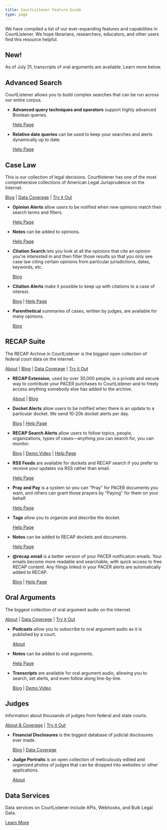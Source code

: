 ```yaml
---
title: CourtListener Feature Guide
type: page
---
```


<p class="lead">We have compiled a list of our ever-expanding features and capabilities in CourtListener. We hope librarians, researchers, educators, and other users find this resource helpful.</p>

## New!

As of July 31, transcripts of oral arguments are available. Learn more below.

## Advanced Search

<p className="lead">CourtListener allows you to build complex searches that can be run across our entire corpus.</p>

- **Advanced query techniques and operators** support highly advanced Boolean queries.

  [Help Page](https://www.courtlistener.com/help/search-operators/)

- **Relative date queries** can be used to keep your searches and alerts dynamically up to date. 

  [Help Page](https://www.courtlistener.com/help/relative-dates/)

## Case Law

<p className="lead">This is our collection of legal decisions. Courtlistener has one of the most comprehensive collections of American Legal Jurisprudence on the Internet.</p>
  
[Blog](https://free.law/2024/03/26/all-the-case-law/) | [Data Coverage](https://www.courtlistener.com/help/coverage/opinions/) | [Try it Out](https://www.courtlistener.com/opinion/)

- **Opinion Alerts** allow users to be notified when new opinions match their search terms and filters.

  [Help Page](https://www.courtlistener.com/help/alerts/#search-alerts)

- **Notes** can be added to opinions.

  [Help Page](https://www.courtlistener.com/help/tags-notes/#notes)

- **Citation Search** lets you look at all the opinions that cite an opinion you're interested in and then filter those results so that you only see case law citing certain opinions from particular jurisdictions, dates, keywords, etc.

  [Blog](https://free.law/2016/01/30/citation-searching/)

- **Citation Alerts** make it possible to keep up with citations to a case of interest.

  [Blog](https://free.law/2020/02/20/citation-alerts/) | [Help Page](https://www.courtlistener.com/help/alerts/#citation-alerts)

- **Parenthetical** summaries of cases, written by judges, are available for many opinions.

  [Blog](https://free.law/2022/03/17/summarizing-important-cases/)

## RECAP Suite

<p className="lead">The RECAP Archive in CourtListener is the biggest open collection of federal court data on the internet.</p>

[About](https://free.law/recap/) | [Blog](https://free.law/2023/03/13/what-is-in-the-recap-suite) | [Data Coverage](https://www.courtlistener.com/help/coverage/recap/) | [Try it Out](https://www.courtlistener.com/recap/)

- **RECAP Extension**, used by over 30,000 people, is a private and secure way to contribute your PACER purchases to CourtListener and to freely access anything somebody else has added to the archive. 

  [About](https://free.law/recap) | [Blog](https://free.law/2023/03/13/what-is-in-the-recap-suite)

- **Docket Alerts** allow users to be notified when there is an update to a particular docket. We send 10-20k docket alerts per day. 

  [Blog](https://free.law/2018/08/21/announcing-pacer-docket-alerts-for-journalists-lawyers-researchers-and-the-public/) | [Help Page](https://www.courtlistener.com/help/alerts/#recap-alerts)

- **RECAP Search Alerts** allow users to follow topics, people, organizations, types of cases—anything you can search for, you can monitor.

  [Blog](https://free.law/2025/06/18/recap-search-alerts-for-pacer) | [Demo Video](https://www.youtube.com/watch?v=Jh9wbxMZGe4&t=1s) | [Help Page](https://www.courtlistener.com/help/alerts/#search-alerts)

- **RSS Feeds** are available for dockets and RECAP search if you prefer to receive your updates via RSS rather than email.

  [Help Page](https://www.courtlistener.com/feeds/)

- **Pray and Pay** is a system so you can "Pray" for PACER documents you want, and others can grant those prayers by "Paying" for them on your behalf.

  [Help Page](https://www.courtlistener.com/help/pray-and-pay/)

- **Tags** allow you to organize and describe the docket.

  [Help Page](https://www.courtlistener.com/help/tags-notes/#tags)

- **Notes** can be added to RECAP dockets and documents.

  [Help Page](https://www.courtlistener.com/help/tags-notes/#notes)

- **@recap.email** is a better version of your PACER notification emails. Your emails become more readable and searchable, with quick access to free RECAP content. Any filings linked in your PACER alerts are automatically added to RECAP.

  [Blog](https://free.law/2022/08/26/personal-recap-dot-email-addresses/) | [Help Page](https://www.courtlistener.com/help/recap/email/)

## Oral Arguments

<p className="lead">The biggest collection of oral argument audio on the internet.</p>

[About](https://free.law/projects/oral-arguments) | [Data Coverage](https://www.courtlistener.com/help/coverage/oral-arguments/) | [Try it Out](https://www.courtlistener.com/audio/)

- **Podcasts** allow you to subscribe to oral argument audio as it is published by a court.

  [About](https://www.courtlistener.com/podcasts/)

- **Notes** can be added to oral arguments. 

  [Help Page](https://www.courtlistener.com/help/tags-notes/#notes)

- **Transcripts** are available for oral argument audio, allowing you to search, set alerts, and even follow along line-by-line.

  [Blog](https://free.law/2025/07/31/oral-argument-transcripts) | [Demo Video](https://www.youtube.com/watch?v=JwA3r66_Sp0)

## Judges

<p className="lead">Information about thousands of judges from federal and state courts.</p>

[About & Coverage](https://free.law/projects/judge-db) | [Try it Out](https://www.courtlistener.com/person/)

- **Financial Disclosures** is the biggest database of judicial disclosures ever made. 

  [Blog](https://free.law/2021/09/28/announcing-federal-financial-disclosures) | [Data Coverage](https://www.courtlistener.com/help/coverage/financial-disclosures/)

- **Judge Portraits** is an open collection of meticulously edited and organized photos of judges that can be dropped into websites or other applications.

  [About](https://free.law/projects/judge-pics)

## Data Services

<p className="lead">Data services on CourtListener include APIs, Webhooks, and Bulk Legal Data.</p>

  [Learn More](https://www.courtlistener.com/help/api/)
